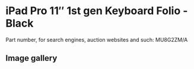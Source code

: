 
# iPad Pro 11″ 1st gen Keyboard Folio - Black

Part number, for search engines, auction websites and such: MU8G2ZM/A

## Image gallery

<div style={{ width: "768px" }}>
  <GalleryComponent
    images={[
      {
        original: "/everysource/MU8G2.webp",
        thumbnail: "/everypreview/MU8G2.webp",
      },
      {
        original: "/everysource/MU8G2_AV1.webp",
        thumbnail: "/everypreview/MU8G2_AV1.webp",
      },
      {
        original: "/everysource/MU8G2_AV2.webp",
        thumbnail: "/everypreview/MU8G2_AV2.webp",
      },
      {
        original: "/everysource/MU8G2_AV3.webp",
        thumbnail: "/everypreview/MU8G2_AV3.webp",
      },
      {
        original: "/everysource/MU8G2_AV4.webp",
        thumbnail: "/everypreview/MU8G2_AV4.webp",
      },
      {
        original: "/everysource/MU8G2_AV5.webp",
        thumbnail: "/everypreview/MU8G2_AV5.webp",
      }
    ]}
  />
</div>